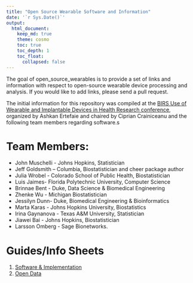```yaml
---
title: "Open Source Wearable Software and Information"
date: '`r Sys.Date()`'
output: 
  html_document:
    keep_md: true
    theme: cosmo
    toc: true
    toc_depth: 1
    toc_float:
      collapsed: false
---
```




The goal of open_source_wearables is to provide a set of links and information with respect to open-source wearable device processing and analysis.  If you would like to add links, please send a pull request.

The initial information for this repository was compiled at the [BIRS Use of Wearable and Implantable Devices in Health Research conference](https://workshops.birs.ca/events/20w5109/schedule), organized by Ashkan Ertefaie and chaired by Ciprian Crainiceanu and the following team members regarding software.s

# Team Members:
- John Muschelli - Johns Hopkins, Statistician
- Jeff Goldsmith -- Columbia, Biostatistician and cheer package author
- Julia Wrobel - Colorado School of Public Health, Biostatistician	
- Luis Jaimes- Florida Polytechnic University,  Computer Science
- Brinnae Bent - Duke, Data Science & Biomedical Engineering
- Zhenke Wu - Michigan Biostatistician	
- Jessilyn Dunn- Duke, Biomedical Engineering & Bioinformatics
- Marta Karas - Johns Hopkins University, Biostatistics
- Irina Gaynanova - Texas A&M University, Statistician
- Jiawei Bai - Johns Hopkins, Biostatistician
- Larsson Omberg - Sage Bionetworks.


# Guides/Info Sheets

1. [Software & Implementation](implementation/index.html)
2. [Open Data](data/index.html)

